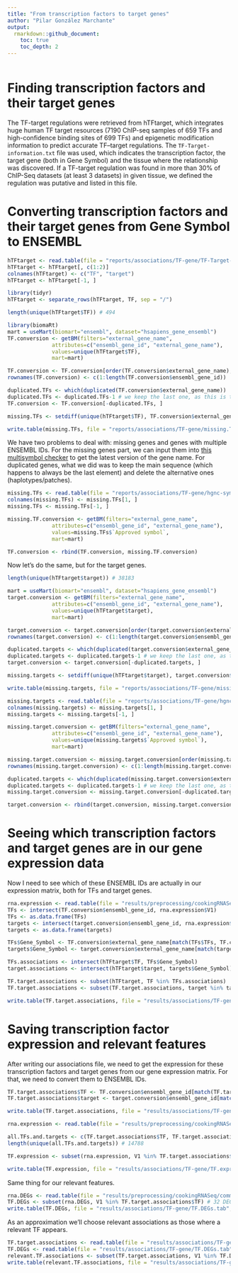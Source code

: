 ```yaml
---
title: "From transcription factors to target genes"
author: "Pilar González Marchante"
output: 
  rmarkdown::github_document:
    toc: true
    toc_depth: 2
---
```


```r
```

# Finding transcription factors and their target genes

The TF-target regulations were retrieved from hTFtarget, which integrates huge human TF target resources (7190 ChIP-seq samples of 659 TFs and high-confidence binding sites of 699 TFs) and epigenetic modification information to predict accurate TF–target regulations. The `TF-Target-information.txt` file was used, which indicates the transcription factor, the target gene (both in Gene Symbol) and the tissue where the relationship was discovered. If a TF-target regulation was found in more than 30% of ChIP-Seq datasets (at least 3 datasets) in given tissue, we defined the regulation was putative and listed in this file. 

# Converting transcription factors and their target genes from Gene Symbol to ENSEMBL

```r
hTFtarget <- read.table(file = "reports/associations/TF-gene/TF-Target-information.hTFtarget.txt", sep = "\t")
hTFtarget <- hTFtarget[, c(1:2)]
colnames(hTFtarget) <- c("TF", "target")
hTFtarget <- hTFtarget[-1, ]

library(tidyr)
hTFtarget <- separate_rows(hTFtarget, TF, sep = "/")

length(unique(hTFtarget$TF)) # 494

library(biomaRt)
mart = useMart(biomart="ensembl", dataset="hsapiens_gene_ensembl")
TF.conversion <- getBM(filters="external_gene_name",
              attributes=c("ensembl_gene_id", "external_gene_name"), 
              values=unique(hTFtarget$TF),
              mart=mart)

TF.conversion <- TF.conversion[order(TF.conversion$external_gene_name), ]
rownames(TF.conversion) <- c(1:length(TF.conversion$ensembl_gene_id))

duplicated.TFs <- which(duplicated(TF.conversion$external_gene_name))
duplicated.TFs <- duplicated.TFs-1 # we keep the last one, as this is the main sequence as opposed to alternative sequences (haplotypes/patches)
TF.conversion <- TF.conversion[-duplicated.TFs, ]

missing.TFs <- setdiff(unique(hTFtarget$TF), TF.conversion$external_gene_name) # 10

write.table(missing.TFs, file = "reports/associations/TF-gene/missing.TFs.txt", sep = "\t", quote = FALSE, row.names = FALSE, col.names = FALSE)
```

We have two problems to deal with: missing genes and genes with multiple ENSEMBL IDs. For the missing genes part, we can input them into [this multisymbol checker](https://www.genenames.org/tools/multi-symbol-checker/) to get the latest version of the gene name. For duplicated genes, what we did was to keep the main sequence (which happens to always be the last element) and delete the alternative ones (haplotypes/patches).

```r
missing.TFs <- read.table(file = "reports/associations/TF-gene/hgnc-symbol-check-TF.csv", sep = ",")
colnames(missing.TFs) <- missing.TFs[1, ]
missing.TFs <- missing.TFs[-1, ]

missing.TF.conversion <- getBM(filters="external_gene_name",
              attributes=c("ensembl_gene_id", "external_gene_name"), 
              values=missing.TFs$`Approved symbol`,
              mart=mart)

TF.conversion <- rbind(TF.conversion, missing.TF.conversion)
```

Now let's do the same, but for the target genes.

```r
length(unique(hTFtarget$target)) # 38183

mart = useMart(biomart="ensembl", dataset="hsapiens_gene_ensembl")
target.conversion <- getBM(filters="external_gene_name",
              attributes=c("ensembl_gene_id", "external_gene_name"), 
              values=unique(hTFtarget$target),
              mart=mart)

target.conversion <- target.conversion[order(target.conversion$external_gene_name), ]
rownames(target.conversion) <- c(1:length(target.conversion$ensembl_gene_id))

duplicated.targets <- which(duplicated(target.conversion$external_gene_name))
duplicated.targets <- duplicated.targets-1 # we keep the last one, as this is the main sequence as opposed to alternative sequences (haplotypes/patches)
target.conversion <- target.conversion[-duplicated.targets, ]

missing.targets <- setdiff(unique(hTFtarget$target), target.conversion$external_gene_name) # 14635

write.table(missing.targets, file = "reports/associations/TF-gene/missing.targets.txt", sep = "\t", quote = FALSE, row.names = FALSE, col.names = FALSE)

missing.targets <- read.table(file = "reports/associations/TF-gene/hgnc-symbol-check-target.csv", sep = ",")
colnames(missing.targets) <- missing.targets[1, ]
missing.targets <- missing.targets[-1, ]

missing.target.conversion <- getBM(filters="external_gene_name",
              attributes=c("ensembl_gene_id", "external_gene_name"), 
              values=unique(missing.targets$`Approved symbol`),
              mart=mart)

missing.target.conversion <- missing.target.conversion[order(missing.target.conversion$external_gene_name), ]
rownames(missing.target.conversion) <- c(1:length(missing.target.conversion$ensembl_gene_id))

duplicated.targets <- which(duplicated(missing.target.conversion$external_gene_name))
duplicated.targets <- duplicated.targets-1 # we keep the last one, as this is the main sequence as opposed to alternative sequences (haplotypes/patches)
missing.target.conversion <- missing.target.conversion[-duplicated.targets, ]

target.conversion <- rbind(target.conversion, missing.target.conversion)
```

# Seeing which transcription factors and target genes are in our gene expression data

Now I need to see which of these ENSEMBL IDs are actually in our expression matrix, both for TFs and target genes.

```r
rna.expression <- read.table(file = "results/preprocessing/cookingRNASeq/RNA.expression.txt")
TFs <- intersect(TF.conversion$ensembl_gene_id, rna.expression$V1)
TFs <- as.data.frame(TFs)
targets <- intersect(target.conversion$ensembl_gene_id, rna.expression$V1)
targets <- as.data.frame(targets)

TFs$Gene_Symbol <- TF.conversion$external_gene_name[match(TFs$TFs, TF.conversion$ensembl_gene_id)]
targets$Gene_Symbol <- target.conversion$external_gene_name[match(targets$targets, target.conversion$ensembl_gene_id)]

TFs.associations <- intersect(hTFtarget$TF, TFs$Gene_Symbol)
target.associations <- intersect(hTFtarget$target, targets$Gene_Symbol)

TF.target.associations <- subset(hTFtarget, TF %in% TFs.associations)
TF.target.associations <- subset(TF.target.associations, target %in% target.associations)

write.table(TF.target.associations, file = "results/associations/TF-gene/TF.associations.gene.symbol.tab", sep = "\t", quote = FALSE, row.names = FALSE, col.names = FALSE)
```

# Saving transcription factor expression and relevant features

After writing our associations file, we need to get the expression for these transcription factors and target genes from our gene expression matrix. For that, we need to convert them to ENSEMBL IDs.

```r
TF.target.associations$TF <- TF.conversion$ensembl_gene_id[match(TF.target.associations$TF, TF.conversion$external_gene_name)]
TF.target.associations$target <- target.conversion$ensembl_gene_id[match(TF.target.associations$target, target.conversion$external_gene_name)]

write.table(TF.target.associations, file = "results/associations/TF-gene/TF.associations.tab", sep = "\t", quote = FALSE, row.names = FALSE, col.names = FALSE)

rna.expression <- read.table(file = "results/preprocessing/cookingRNASeq/RNA.expression.txt")

all.TFs.and.targets <- c(TF.target.associations$TF, TF.target.associations$target)
length(unique(all.TFs.and.targets)) # 14788

TF.expression <- subset(rna.expression, V1 %in% TF.target.associations$TF) # matrix with 459 transcription factors

write.table(TF.expression, file = "results/associations/TF-gene/TF.expression.tab", sep = "\t", quote = FALSE, row.names = FALSE, col.names = FALSE)
```

Same thing for our relevant features.

```r
rna.DEGs <- read.table(file = "results/preprocessing/cookingRNASeq/common.RNA.DEGs.txt")
TF.DEGs <- subset(rna.DEGs, V1 %in% TF.target.associations$TF) # 32 DEGs are transcription factors
write.table(TF.DEGs, file = "results/associations/TF-gene/TF.DEGs.tab", sep = "\t", quote = FALSE, row.names = FALSE, col.names = FALSE)
```

As an approximation we'll choose relevant associations as those where a relevant TF appears.

```r
TF.target.associations <- read.table(file = "results/associations/TF-gene/TF.associations.tab")
TF.DEGs <- read.table(file = "results/associations/TF-gene/TF.DEGs.tab")
relevant.TF.associations <- subset(TF.target.associations, V1 %in% TF.DEGs$V1) # 63261 TF-gene associations are relevant per this criterion
write.table(relevant.TF.associations, file = "results/associations/TF-gene/DEG.TF.associations.tab", sep = "\t", quote = FALSE, row.names = FALSE, col.names = FALSE)
```

